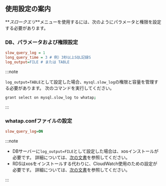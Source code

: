 ## 使用設定の案内

**_スロークエリ_**メニューを使用するには、次のようにパラメータと権限を設定する必要があります。

### DB、パラメータおよび権限設定

```ini
slow_query_log = 1
long_query_time = 3 # 例）3秒以上SQL記録S
log_output=FILE # または TABLE
```

:::note

`log_output=TABLE`として設定した場合、`mysql.slow_log`の権限と容量を管理する必要があります。 次のコマンドを実行してください。

```bash
grant select on mysql.slow_log to whatap;
```

:::

### whatap.confファイルの設定

```ini title='whatap.conf'
slow_query_log=ON
```

:::note

-   DBサーバーに`log_output=FILE`として設定した場合は、xosインストールが必要です。 詳細については、[次の文書](agent-xos-settings)を参照してください。
-   RDSはxosをインストールする代わりに、CloudWatch使用のための設定が必要です。 詳細については、[次の文書](agent-dbx-settings#using-aws-rds)を参照してください。

:::
